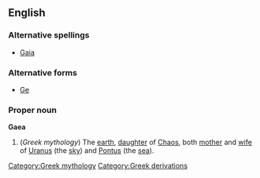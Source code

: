 ==English==
===Alternative spellings===
*[[Gaia]]

===Alternative forms===
*[[Ge]]

===Proper noun===
'''Gaea'''
#(''Greek mythology'') The [[earth]], [[daughter]] of [[Chaos]], both [[mother]] and [[wife]] of [[Uranus]] (the [[sky]]) and [[Pontus]] (the [[sea]]).

[[Category:Greek mythology]]
[[Category:Greek derivations]]